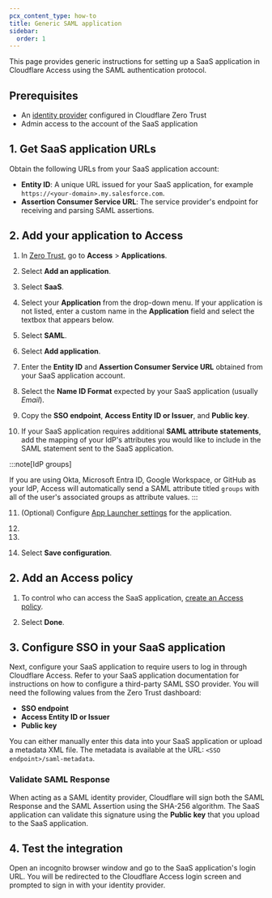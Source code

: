 ```yaml
---
pcx_content_type: how-to
title: Generic SAML application
sidebar:
  order: 1
---
```



This page provides generic instructions for setting up a SaaS application in Cloudflare Access using the SAML authentication protocol.

## Prerequisites

- An [identity provider](/cloudflare-one/identity/idp-integration/) configured in Cloudflare Zero Trust
- Admin access to the account of the SaaS application

## 1. Get SaaS application URLs

Obtain the following URLs from your SaaS application account:

- **Entity ID**: A unique URL issued for your SaaS application, for example `https://<your-domain>.my.salesforce.com`.
- **Assertion Consumer Service URL**: The service provider's endpoint for receiving and parsing SAML assertions.

## 2. Add your application to Access

1. In [Zero Trust](https://one.dash.cloudflare.com), go to **Access** > **Applications**.

2. Select **Add an application**.

3. Select **SaaS**.

4. Select your **Application** from the drop-down menu. If your application is not listed, enter a custom name in the **Application** field and select the textbox that appears below.

5. Select **SAML**.

6. Select **Add application**.

7. Enter the **Entity ID** and **Assertion Consumer Service URL** obtained from your SaaS application account.

8. Select the **Name ID Format** expected by your SaaS application (usually _Email_).

9. Copy the **SSO endpoint**, **Access Entity ID or Issuer**, and **Public key**.

10. If your SaaS application requires additional **SAML attribute statements**, add the mapping of your IdP's attributes you would like to include in the SAML statement sent to the SaaS application.

:::note[IdP groups]

If you are using Okta, Microsoft Entra ID, Google Workspace, or GitHub as your IdP, Access will automatically send a SAML attribute titled `groups` with all of the user's associated groups as attribute values.
:::

11. (Optional) Configure [App Launcher settings](/cloudflare-one/applications/app-launcher/) for the application.

12. <Render file="access/access-block-page" />

13. <Render file="access/access-choose-idps" />

14. Select **Save configuration**.

## 2. Add an Access policy

1. To control who can access the SaaS application, [create an Access policy](/cloudflare-one/policies/access/).

2. Select **Done**.

## 3. Configure SSO in your SaaS application

Next, configure your SaaS application to require users to log in through Cloudflare Access. Refer to your SaaS application documentation for instructions on how to configure a third-party SAML SSO provider. You will need the following values from the Zero Trust dashboard:

- **SSO endpoint**
- **Access Entity ID or Issuer**
- **Public key**

You can either manually enter this data into your SaaS application or upload a metadata XML file. The metadata is available at the URL: `<SSO endpoint>/saml-metadata`.

### Validate SAML Response

When acting as a SAML identity provider, Cloudflare will sign both the SAML Response and the SAML Assertion using the SHA-256 algorithm. The SaaS application can validate this signature using the **Public key** that you upload to the SaaS application.

## 4. Test the integration

Open an incognito browser window and go to the SaaS application's login URL. You will be redirected to the Cloudflare Access login screen and prompted to sign in with your identity provider.
